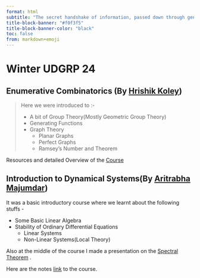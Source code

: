 ```yaml
---
format: html
subtitle: "The secret handshake of information, passed down through generations."
title-block-banner: "#f0f3f5"
title-block-banner-color: "black"
toc: false
from: markdown+emoji
---
```


# Winter UDGRP 24 {.unnumbered}

::: {.callout-note collapse="true"}
## Enumerative Combinatorics (By [Hrishik Koley](https://hrishik-koley.github.io))

> Here we were introduced to :-
>
> - A bit of Group Theory(Mostly Geometric Group Theory)
> - Generating Functions
> - Graph Theory
>   - Planar Graphs
>   - Perfect Graphs 
>   - Ramsey's Number and Theorem

 Resources and detailed Overview of the [Course](https://hrishik-koley.github.io/musings/enumerative_combinatorics/)
:::

::: {.callout-note collapse="true"}
## Introduction to Dynamical Systems(By [Aritrabha Majumdar](https://paulpseudoman.github.io/))

It was a basic introductory course where we learnt about the following stuffs -

- Some Basic Linear Algebra 
- Stability of Ordinary Differential Equations
  - Linear Systems
  - Non-Linear Systems(Local Theory)
 

Also at the middle of the course I made a presentation on the [Spectral Theorem](https://drive.google.com/file/d/1bnqrIGg4x6yNU18mimoggvLsltV1oL1Q/view?usp=sharing) .

Here are the notes [link](https://paulpseudoman.github.io/DSnotes.pdf) to the course.
:::
